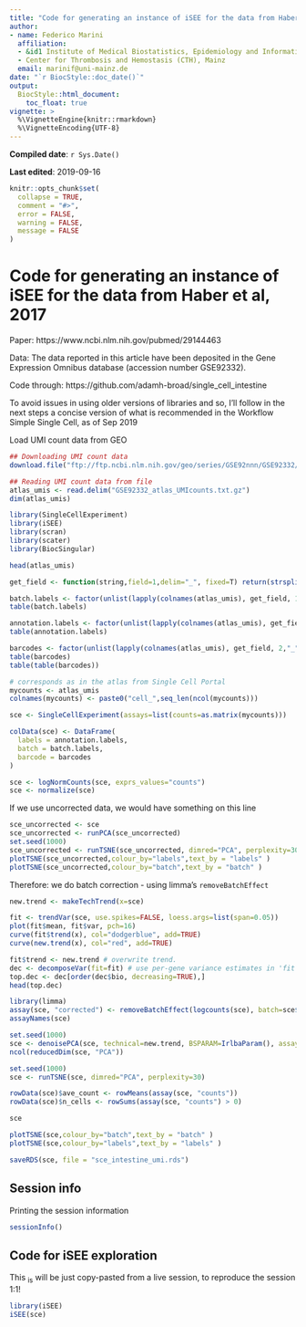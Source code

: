 ```yaml
---
title: "Code for generating an instance of iSEE for the data from Haber et al, 2017"
author:
- name: Federico Marini
  affiliation: 
  - &id1 Institute of Medical Biostatistics, Epidemiology and Informatics (IMBEI), Mainz
  - Center for Thrombosis and Hemostasis (CTH), Mainz
  email: marinif@uni-mainz.de
date: "`r BiocStyle::doc_date()`"
output: 
  BiocStyle::html_document:
    toc_float: true
vignette: >
  %\VignetteEngine{knitr::rmarkdown}
  %\VignetteEncoding{UTF-8}
---
```


**Compiled date**: `r Sys.Date()`

**Last edited**: 2019-09-16

```r
knitr::opts_chunk$set(
  collapse = TRUE,
  comment = "#>",
  error = FALSE,
  warning = FALSE,
  message = FALSE
)
```




# Code for generating an instance of iSEE for the data from Haber et al, 2017

Paper: https://www.ncbi.nlm.nih.gov/pubmed/29144463

Data: The data reported in this article have been deposited in the Gene Expression Omnibus database (accession number GSE92332).

Code through: https://github.com/adamh-broad/single_cell_intestine

To avoid issues in using older versions of libraries and so, I'll follow in the next steps a concise version of what is recommended in the Workflow Simple Single Cell, as of Sep 2019


Load UMI count data from GEO

```r
## Downloading UMI count data
download.file("ftp://ftp.ncbi.nlm.nih.gov/geo/series/GSE92nnn/GSE92332/suppl/GSE92332_atlas_UMIcounts.txt.gz", destfile="GSE92332_atlas_UMIcounts.txt.gz")
```


```r
## Reading UMI count data from file
atlas_umis <- read.delim("GSE92332_atlas_UMIcounts.txt.gz")
dim(atlas_umis)
```

```r
library(SingleCellExperiment)
library(iSEE)
library(scran)
library(scater)
library(BiocSingular)

head(atlas_umis)

get_field <- function(string,field=1,delim="_", fixed=T) return(strsplit(string,delim, fixed=fixed)[[1]][field])

batch.labels <- factor(unlist(lapply(colnames(atlas_umis), get_field, 1,"_")))
table(batch.labels)

annotation.labels <- factor(unlist(lapply(colnames(atlas_umis), get_field, 3,"_")))
table(annotation.labels)

barcodes <- factor(unlist(lapply(colnames(atlas_umis), get_field, 2,"_")))
table(barcodes)
table(table(barcodes))

# corresponds as in the atlas from Single Cell Portal
mycounts <- atlas_umis
colnames(mycounts) <- paste0("cell_",seq_len(ncol(mycounts)))

sce <- SingleCellExperiment(assays=list(counts=as.matrix(mycounts)))

colData(sce) <- DataFrame(
  labels = annotation.labels,
  batch = batch.labels,
  barcode = barcodes
)

sce <- logNormCounts(sce, exprs_values="counts")
sce <- normalize(sce)
```

If we use uncorrected data, we would have something on this line

```r
sce_uncorrected <- sce
sce_uncorrected <- runPCA(sce_uncorrected)
set.seed(1000)
sce_uncorrected <- runTSNE(sce_uncorrected, dimred="PCA", perplexity=30)
plotTSNE(sce_uncorrected,colour_by="labels",text_by = "labels" )
plotTSNE(sce_uncorrected,colour_by="batch",text_by = "batch" )
```

Therefore: we do batch correction - using limma's `removeBatchEffect`

```r
new.trend <- makeTechTrend(x=sce)

fit <- trendVar(sce, use.spikes=FALSE, loess.args=list(span=0.05))
plot(fit$mean, fit$var, pch=16)
curve(fit$trend(x), col="dodgerblue", add=TRUE)
curve(new.trend(x), col="red", add=TRUE)

fit$trend <- new.trend # overwrite trend.
dec <- decomposeVar(fit=fit) # use per-gene variance estimates in 'fit'.
top.dec <- dec[order(dec$bio, decreasing=TRUE),] 
head(top.dec)

library(limma)
assay(sce, "corrected") <- removeBatchEffect(logcounts(sce), batch=sce$batch)
assayNames(sce)

set.seed(1000)
sce <- denoisePCA(sce, technical=new.trend, BSPARAM=IrlbaParam(), assay.type="corrected")
ncol(reducedDim(sce, "PCA"))

set.seed(1000)
sce <- runTSNE(sce, dimred="PCA", perplexity=30)

rowData(sce)$ave_count <- rowMeans(assay(sce, "counts"))
rowData(sce)$n_cells <- rowSums(assay(sce, "counts") > 0)

sce

plotTSNE(sce,colour_by="batch",text_by = "batch" )
plotTSNE(sce,colour_by="labels",text_by = "labels" )
```

<!-- TODO: from matrix to sparse matrix? -->

```r
saveRDS(sce, file = "sce_intestine_umi.rds")
```



## Session info {-}

Printing the session information

```r
sessionInfo()
```


## Code for iSEE exploration

This ~is~ will be just copy-pasted from a live session, to reproduce the session 1:1!

```r
library(iSEE)
iSEE(sce)
```



